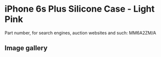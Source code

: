 
# iPhone 6s Plus Silicone Case - Light Pink

Part number, for search engines, auction websites and such: MM6A2ZM/A

## Image gallery

<div style={{ width: "768px" }}>
  <GalleryComponent
    images={[
      {
        original: "/everysource/MM6A2.webp",
        thumbnail: "/everypreview/MM6A2.webp",
      },
      {
        original: "/everysource/MM6A2_AV1_GOLD.webp",
        thumbnail: "/everypreview/MM6A2_AV1_GOLD.webp",
      },
      {
        original: "/everysource/MM6A2_AV1_SILVER.webp",
        thumbnail: "/everypreview/MM6A2_AV1_SILVER.webp",
      },
      {
        original: "/everysource/MM6A2_AV1_SPACE_GRAY.webp",
        thumbnail: "/everypreview/MM6A2_AV1_SPACE_GRAY.webp",
      }
    ]}
  />
</div>